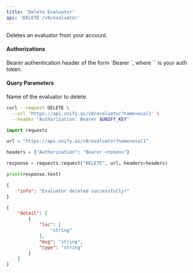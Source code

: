 ```yaml
---
title: 'Delete Evaluator'
api: 'DELETE /v0/evaluator'
---
```

Deletes an evaluator from your account.

#### Authorizations

<ParamField header="Authorization" type="string" required="true">
  Bearer authentication header of the form `Bearer <token>`, where `<token>` is your auth token.
</ParamField>

#### Query Parameters

<ParamField query="name" type="string" required="true">
Name of the evaluator to delete.
</ParamField>

<RequestExample>

```bash cURL
curl --request DELETE \
  --url 'https://api.unify.ai/v0/evaluator?name=eval1' \
  --header "Authorization: Bearer $UNIFY_KEY"
```

```python Python
import requests

url = "https://api.unify.ai/v0/evaluator?name=eval1"

headers = {"Authorization": "Bearer <token>"}

response = requests.request("DELETE", url, headers=headers)

print(response.text)
```

</RequestExample>
<ResponseExample>

```json 200
{
    "info": "Evaluator deleted successfully!"
}
```

```json 422
{
    "detail": [
        {
            "loc": [
                "string"
            ],
            "msg": "string",
            "type": "string"
        }
    ]
}
```

</ResponseExample>
